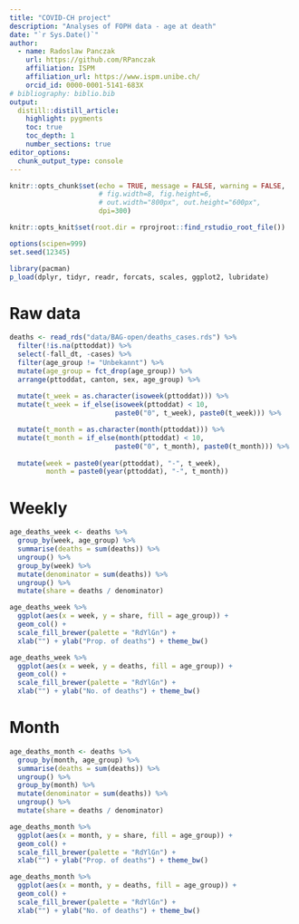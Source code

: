 ```yaml
---
title: "COVID-CH project"
description: "Analyses of FOPH data - age at death"
date: "`r Sys.Date()`"
author:
  - name: Radoslaw Panczak 
    url: https://github.com/RPanczak
    affiliation: ISPM
    affiliation_url: https://www.ispm.unibe.ch/
    orcid_id: 0000-0001-5141-683X
# bibliography: biblio.bib
output:
  distill::distill_article:
    highlight: pygments
    toc: true
    toc_depth: 1
    number_sections: true
editor_options: 
  chunk_output_type: console
---
```


<!-- ------------------------------------------------------------ --> 
<!-- ------------------------------------------------------------ --> 

```r
knitr::opts_chunk$set(echo = TRUE, message = FALSE, warning = FALSE, 
                      # fig.width=8, fig.height=6, 
                      # out.width="800px", out.height="600px",
                      dpi=300)

knitr::opts_knit$set(root.dir = rprojroot::find_rstudio_root_file())

options(scipen=999)
set.seed(12345)

library(pacman) 
p_load(dplyr, tidyr, readr, forcats, scales, ggplot2, lubridate)
```

<!-- ------------------------------------------------------------ --> 

# Raw data 

```r
deaths <- read_rds("data/BAG-open/deaths_cases.rds") %>% 
  filter(!is.na(pttoddat)) %>% 
  select(-fall_dt, -cases) %>% 
  filter(age_group != "Unbekannt") %>% 
  mutate(age_group = fct_drop(age_group)) %>% 
  arrange(pttoddat, canton, sex, age_group) %>% 
  
  mutate(t_week = as.character(isoweek(pttoddat))) %>% 
  mutate(t_week = if_else(isoweek(pttoddat) < 10, 
                          paste0("0", t_week), paste0(t_week))) %>% 

  mutate(t_month = as.character(month(pttoddat))) %>% 
  mutate(t_month = if_else(month(pttoddat) < 10, 
                          paste0("0", t_month), paste0(t_month))) %>% 
  
  mutate(week = paste0(year(pttoddat), "-", t_week),
         month = paste0(year(pttoddat), "-", t_month))
```

# Weekly 

```r
age_deaths_week <- deaths %>% 
  group_by(week, age_group) %>% 
  summarise(deaths = sum(deaths)) %>% 
  ungroup() %>% 
  group_by(week) %>% 
  mutate(denominator = sum(deaths)) %>% 
  ungroup() %>% 
  mutate(share = deaths / denominator)
```

```r
age_deaths_week %>% 
  ggplot(aes(x = week, y = share, fill = age_group)) + 
  geom_col() + 
  scale_fill_brewer(palette = "RdYlGn") +
  xlab("") + ylab("Prop. of deaths") + theme_bw()
```

```r
age_deaths_week %>% 
  ggplot(aes(x = week, y = deaths, fill = age_group)) + 
  geom_col() + 
  scale_fill_brewer(palette = "RdYlGn") +
  xlab("") + ylab("No. of deaths") + theme_bw()
```


# Month 

```r
age_deaths_month <- deaths %>% 
  group_by(month, age_group) %>% 
  summarise(deaths = sum(deaths)) %>% 
  ungroup() %>% 
  group_by(month) %>% 
  mutate(denominator = sum(deaths)) %>% 
  ungroup() %>% 
  mutate(share = deaths / denominator)
```


```r
age_deaths_month %>% 
  ggplot(aes(x = month, y = share, fill = age_group)) + 
  geom_col() + 
  scale_fill_brewer(palette = "RdYlGn") +
  xlab("") + ylab("Prop. of deaths") + theme_bw()
```


```r
age_deaths_month %>% 
  ggplot(aes(x = month, y = deaths, fill = age_group)) + 
  geom_col() + 
  scale_fill_brewer(palette = "RdYlGn") +
  xlab("") + ylab("No. of deaths") + theme_bw()
```